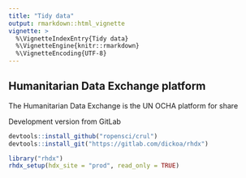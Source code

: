 ```yaml
---
title: "Tidy data"
output: rmarkdown::html_vignette
vignette: >
  %\VignetteIndexEntry{Tidy data}
  %\VignetteEngine{knitr::rmarkdown}
  %\VignetteEncoding{UTF-8}
---
```


## Humanitarian Data Exchange platform

The Humanitarian Data Exchange is the UN OCHA platform for share 

Development version from GitLab

```r
devtools::install_github("ropensci/crul")
devtools::install_git("https://gitlab.com/dickoa/rhdx")
```


```r
library("rhdx")
rhdx_setup(hdx_site = "prod", read_only = TRUE)
```

